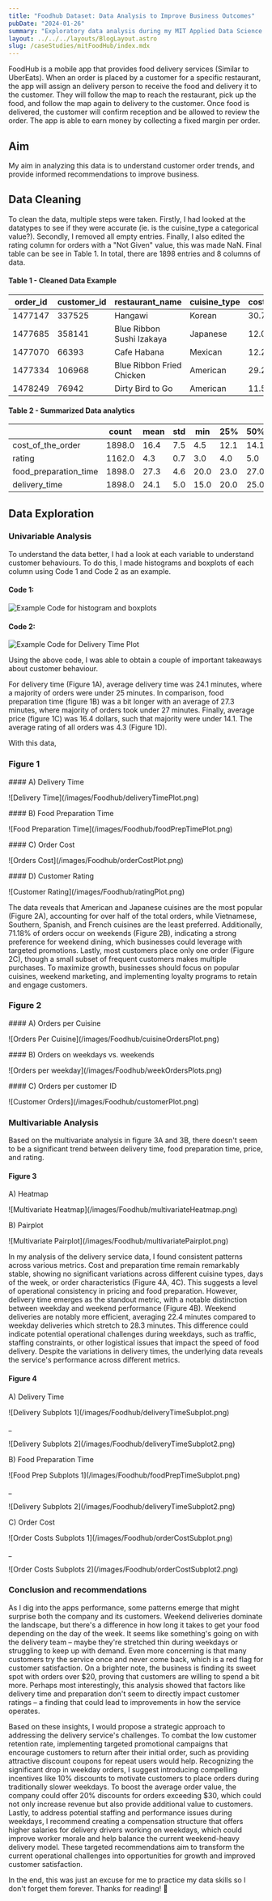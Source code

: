 ```yaml
---
title: "Foodhub Dataset: Data Analysis to Improve Business Outcomes"
pubDate: "2024-01-26"
summary: "Exploratory data analysis during my MIT Applied Data Science Program, where I encorporated learned skills into a real dataset."
layout: ../../../layouts/BlogLayout.astro
slug: /caseStudies/mitFoodHub/index.mdx
---
```



FoodHub is a mobile app that provides food delivery services (Similar to UberEats). When an order is placed by a customer for a specific restaurant, the app will assign an delivery person to receive the food and delivery it to the customer. They will follow the map to reach the restaurant, pick up the food, and follow the map again to delivery to the customer. Once food is delivered, the customer will confirm reception and be allowed to review the order. The app is able to earn money by collecting a fixed margin per order.

## Aim

My aim in analyzing this data is to understand customer order trends, and provide informed recommendations to improve business.

## Data Cleaning

To clean the data, multiple steps were taken. Firstly, I had looked at the datatypes to see if they were accurate (ie. is the cuisine_type a categorical value?). Secondly, I removed all empty entries. Finally, I also edited the rating column for orders with a "Not Given" value, this was made NaN. Final table can be see in Table 1. In total, there are 1898 entries and 8 columns of data.

#### Table 1 - Cleaned Data Example

| order_id | customer_id | restaurant_name           | cuisine_type | cost_of_the_order | day_of_the_week | rating | food_preparation_time | delivery_time |
| -------- | ----------- | ------------------------- | ------------ | ----------------- | --------------- | ------ | --------------------- | ------------- |
| 1477147  | 337525      | Hangawi                   | Korean       | 30.75             | Weekend         | NaN    | 25                    | 20            |
| 1477685  | 358141      | Blue Ribbon Sushi Izakaya | Japanese     | 12.08             | Weekend         | NaN    | 25                    | 23            |
| 1477070  | 66393       | Cafe Habana               | Mexican      | 12.23             | Weekday         | 5      | 23                    | 28            |
| 1477334  | 106968      | Blue Ribbon Fried Chicken | American     | 29.20             | Weekend         | 3      | 25                    | 15            |
| 1478249  | 76942       | Dirty Bird to Go          | American     | 11.59             | Weekday         | 4      | 25                    | 24            |

#### Table 2 - Summarized Data analytics

|                       | count  | mean | std | min  | 25%  | 50%  | 75%  | max  |
| --------------------- | ------ | ---- | --- | ---- | ---- | ---- | ---- | ---- |
| cost_of_the_order     | 1898.0 | 16.4 | 7.5 | 4.5  | 12.1 | 14.1 | 22.3 | 35.4 |
| rating                | 1162.0 | 4.3  | 0.7 | 3.0  | 4.0  | 5.0  | 5.0  | 5.0  |
| food_preparation_time | 1898.0 | 27.3 | 4.6 | 20.0 | 23.0 | 27.0 | 31   | 35.0 |
| delivery_time         | 1898.0 | 24.1 | 5.0 | 15.0 | 20.0 | 25.0 | 2.8  | 33.0 |

## Data Exploration

### Univariable Analysis

To understand the data better, I had a look at each variable to understand customer behaviours. To do this, I made histograms and boxplots of each column using Code 1 and Code 2 as an example.

#### Code 1:

![Example Code for histogram and boxplots](/images/Foodhub/histoBoxCode.png)

#### Code 2:

![Example Code for Delivery Time Plot](/images/Foodhub/deliveryTimePlotCode.png)

Using the above code, I was able to obtain a couple of important takeaways about customer behaviour.

For delivery time (Figure 1A), average delivery time was 24.1 minutes, where a majority of orders were under 25 minutes. In comparison, food preparation time (figure 1B) was a bit longer with an average of 27.3 minutes, where majority of orders took under 27 minutes. Finally, average price (figure 1C) was 16.4 dollars, such that majority were under 14.1. The average rating of all orders was 4.3 (Figure 1D).

With this data,

### Figure 1

<div
  style={{ display: "grid", gridTemplateColumns: "repeat(2, 2fr)", gap: "2px" }}
>
  <div style={{ textAlign: "left" }}>
    <p
      style={{
        marginBottom: "0px",
        color: "#333",
        fontSize: "12px",
        fontWeight: "bold",
      }}
    >
      #### A) Delivery Time
    </p>
    ![Delivery Time](/images/Foodhub/deliveryTimePlot.png)
  </div>
  <div style={{ textAlign: "left" }}>
    <p
      style={{
        marginBottom: "0px",
        color: "#333",
        fontSize: "16px",
        fontWeight: "bold",
      }}
    >
      #### B) Food Preparation Time
    </p>
    ![Food Preparation Time](/images/Foodhub/foodPrepTimePlot.png)
  </div>
  <div style={{ textAlign: "left" }}>
    <p
      style={{
        marginBottom: "0px",
        color: "#333",
        fontSize: "16px",
        fontWeight: "bold",
      }}
    >
      #### C) Order Cost
    </p>
    ![Orders Cost](/images/Foodhub/orderCostPlot.png)
  </div>
  <div style={{ textAlign: "left" }}>
    <p
      style={{
        marginBottom: "0px",
        color: "#333",
        fontSize: "16px",
        fontWeight: "bold",
      }}
    >
      #### D) Customer Rating
    </p>
    ![Customer Rating](/images/Foodhub/ratingPlot.png)
  </div>
</div>

The data reveals that American and Japanese cuisines are the most popular (Figure 2A), accounting for over half of the total orders, while Vietnamese, Southern, Spanish, and French cuisines are the least preferred. Additionally, 71.18% of orders occur on weekends (Figure 2B), indicating a strong preference for weekend dining, which businesses could leverage with targeted promotions. Lastly, most customers place only one order (Figure 2C), though a small subset of frequent customers makes multiple purchases. To maximize growth, businesses should focus on popular cuisines, weekend marketing, and implementing loyalty programs to retain and engage customers.

### Figure 2

<div
  style={{
    display: "grid",
    gridTemplateColumns: "repeat(3, 1fr)",
    gap: "10px",
  }}
>
  <div style={{ textAlign: "left" }}>
    <p
      style={{
        marginBottom: "0px",
        color: "#333",
        fontSize: "12px",
        fontWeight: "bold",
      }}
    >
      #### A) Orders per Cuisine
    </p>
    ![Orders Per Cuisine](/images/Foodhub/cuisineOrdersPlot.png)
  </div>
  <div style={{ textAlign: "left" }}>
    <p
      style={{
        marginBottom: "0px",
        color: "#333",
        fontSize: "12px",
        fontWeight: "bold",
      }}
    >
      #### B) Orders on weekdays vs. weekends
    </p>
    ![Orders per weekday](/images/Foodhub/weekOrdersPlots.png)
  </div>
  <div style={{ textAlign: "left" }}>
    <p
      style={{
        marginBottom: "0px",
        color: "#333",
        fontSize: "12px",
        fontWeight: "bold",
      }}
    >
      #### C) Orders per customer ID
    </p>
    ![Customer Orders](/images/Foodhub/customerPlot.png)
  </div>
</div>

### Multivariable Analysis

Based on the multivariate analysis in figure 3A and 3B, there doesn't seem to be a significant trend between delivery time, food preparation time, price, and rating.

#### Figure 3

<div
  style={{
    display: "grid",
    gridTemplateColumns: "repeat(2, 1fr)",
    gap: "10px",
  }}
>
  <div style={{ textAlign: "left" }}>
    <p
      style={{
        marginBottom: "4px",
        color: "#333",
        fontSize: "12px",
        fontWeight: "bold",
      }}
    >
      A) Heatmap
    </p>
    ![Multivariate Heatmap](/images/Foodhub/multivariateHeatmap.png)
  </div>
  <div style={{ textAlign: "left" }}>
    <p
      style={{
        marginBottom: "4px",
        color: "#333",
        fontSize: "12px",
        fontWeight: "bold",
      }}
    >
      B) Pairplot
    </p>
    ![Multivariate Pairplot](/images/Foodhub/multivariatePairplot.png)
  </div>
</div>

In my analysis of the delivery service data, I found consistent patterns across various metrics. Cost and preparation time remain remarkably stable, showing no significant variations across different cuisine types, days of the week, or order characteristics (Figure 4A, 4C). This suggests a level of operational consistency in pricing and food preparation. However, delivery time emerges as the standout metric, with a notable distinction between weekday and weekend performance (Figure 4B). Weekend deliveries are notably more efficient, averaging 22.4 minutes compared to weekday deliveries which stretch to 28.3 minutes. This difference could indicate potential operational challenges during weekdays, such as traffic, staffing constraints, or other logistical issues that impact the speed of food delivery. Despite the variations in delivery times, the underlying data reveals the service's performance across different metrics.

#### Figure 4

<div
  style={{
    display: "grid",
    gridTemplateColumns: "repeat(2, 3fr)",
    gap: "10px",
  }}
>
  <div style={{ textAlign: "left" }}>
    <p
      style={{
        marginBottom: "4px",
        color: "#333",
        fontSize: "12px",
        fontWeight: "bold",
      }}
    >
      A) Delivery Time
    </p>
    ![Delivery Subplots 1](/images/Foodhub/deliveryTimeSubplot.png)
  </div>
  <div style={{ textAlign: "left" }}>
    <p
      style={{
        marginBottom: "4px",
        color: "#333",
        fontSize: "12px",
        fontWeight: "bold",
      }}
    >
      _
    </p>
    ![Delivery Subplots 2](/images/Foodhub/deliveryTimeSubplot2.png)
  </div>
  <div style={{ textAlign: "left" }}>
    <p
      style={{
        marginBottom: "4px",
        color: "#333",
        fontSize: "12px",
        fontWeight: "bold",
      }}
    >
      B) Food Preparation Time
    </p>
    ![Food Prep Subplots 1](/images/Foodhub/foodPrepTimeSubplot.png)
  </div>
  <div style={{ textAlign: "left" }}>
    <p
      style={{
        marginBottom: "4px",
        color: "#333",
        fontSize: "12px",
        fontWeight: "bold",
      }}
    >
      _
    </p>
    ![Delivery Subplots 2](/images/Foodhub/deliveryTimeSubplot2.png)
  </div>
  <div style={{ textAlign: "left" }}>
    <p
      style={{
        marginBottom: "4px",
        color: "#333",
        fontSize: "12px",
        fontWeight: "bold",
      }}
    >
      C) Order Cost
    </p>
    ![Order Costs Subplots 1](/images/Foodhub/orderCostSubplot.png)
  </div>
  <div style={{ textAlign: "left" }}>
    <p
      style={{
        marginBottom: "4px",
        color: "#333",
        fontSize: "12px",
        fontWeight: "bold",
      }}
    >
      _
    </p>
    ![Order Costs Subplots 2](/images/Foodhub/orderCostSubplot2.png)
  </div>
</div>

### Conclusion and recommendations

As I dig into the apps performance, some patterns emerge that might surprise both the company and its customers. Weekend deliveries dominate the landscape, but there's a difference in how long it takes to get your food depending on the day of the week. It seems like something's going on with the delivery team – maybe they're stretched thin during weekdays or struggling to keep up with demand. Even more concerning is that many customers try the service once and never come back, which is a red flag for customer satisfaction. On a brighter note, the business is finding its sweet spot with orders over $20, proving that customers are willing to spend a bit more. Perhaps most interestingly, this analysis showed that factors like delivery time and preparation don't seem to directly impact customer ratings – a finding that could lead to improvements in how the service operates.

Based on these insights, I would propose a strategic approach to addressing the delivery service's challenges. To combat the low customer retention rate, implementing targeted promotional campaigns that encourage customers to return after their initial order, such as providing attractive discount coupons for repeat users would help. Recognizing the significant drop in weekday orders, I suggest introducing compelling incentives like 10% discounts to motivate customers to place orders during traditionally slower weekdays. To boost the average order value, the company could offer 20% discounts for orders exceeding $30, which could not only increase revenue but also provide additional value to customers. Lastly, to address potential staffing and performance issues during weekdays, I recommend creating a compensation structure that offers higher salaries for delivery drivers working on weekdays, which could improve worker morale and help balance the current weekend-heavy delivery model. These targeted recommendations aim to transform the current operational challenges into opportunities for growth and improved customer satisfaction.

In the end, this was just an excuse for me to practice my data skills so I don't forget them forever. Thanks for reading! 🫰
